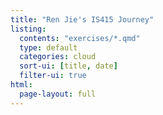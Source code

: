 ```yaml
---
title: "Ren Jie's IS415 Journey"
listing:
  contents: "exercises/*.qmd"
  type: default
  categories: cloud
  sort-ui: [title, date]
  filter-ui: true
html:
  page-layout: full
---
```

